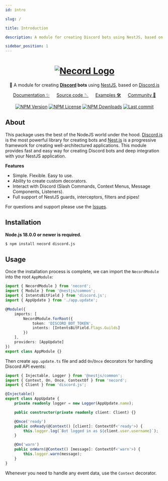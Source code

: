 ```yaml
---
id: intro

slug: /

title: Introduction

description: A module for creating Discord bots using NestJS, based on Discord.js.

sidebar_position: 1
---
```


<div align="center">
   <h1>
       <a href="#"><img src="https://necord.org/img/logo.png" alt ="Necord Logo" /></a>
   </h1>
   🤖 A module for creating <b><a href="https://discord.com/">Discord</a> bots</b> using <a href="https://nestjs.com">NestJS</a>, based on <a href="https://discord.js.org/">Discord.js</a>


   <a href="https://necord.org">Documentation ✨</a> &emsp; <a href="https://github.com/necordjs/necord">Source code 🪡</a> &emsp; <a href="https://github.com/necordjs/samples">Examples 🛠️</a> &emsp; <a href="https://discord.gg/mcBYvMTnwP">Community 💬</a>
</div>

<p align="center">
    <a href='https://img.shields.io/npm/v/necord'><img src="https://img.shields.io/npm/v/necord" alt="NPM Version" /></a>
    <a href='https://img.shields.io/npm/l/necord'><img src="https://img.shields.io/npm/l/necord" alt="NPM License" /></a>
    <a href='https://img.shields.io/npm/dm/necord'><img src="https://img.shields.io/npm/dm/necord" alt="NPM Downloads" /></a>
    <a href='https://img.shields.io/github/last-commit/necordjs/necord'><img src="https://img.shields.io/github/last-commit/SocketSomeone/necord" alt="Last commit" /></a>
</p>

## About

This package uses the best of the NodeJS world under the hood. [Discord.js](https://github.com/discordjs/discord.js) is the most powerful
library for creating bots and [Nest.js](https://github.com/nestjs) is a progressive framework for creating well-architectured applications.
This module provides fast and easy way for creating Discord bots and deep integration with your NestJS application.

**Features**

-   Simple. Flexible. Easy to use.
-   Ability to create custom decorators.
-   Interact with Discord (Slash Commands, Context Menus, Message Components, Listeners).
-   Full support of NestJS guards, interceptors, filters and pipes!

For questions and support please use
the [Issues](https://github.com/necordjs/necord/issues/new?assignees=&labels=question&template=question.yml).

## Installation

**Node.js 18.0.0 or newer is required.**

```bash npm2yarn
$ npm install necord discord.js
```

## Usage

Once the installation process is complete, we can import the `NecordModule` into the root `AppModule`:

```typescript title="src/app.module.ts"
import { NecordModule } from 'necord';
import { Module } from '@nestjs/common';
import { IntentsBitField } from 'discord.js';
import { AppUpdate } from './app.update';

@Module({
    imports: [
        NecordModule.forRoot({
            token: 'DISCORD_BOT_TOKEN',
            intents: [IntentsBitField.Flags.Guilds]
        })
    ],
    providers: [AppUpdate]
})
export class AppModule {}
```

Then create `app.update.ts` file and add `On`/`Once` decorators for handling Discord API events:

```typescript title="src/app.update.ts"
import { Injectable, Logger } from '@nestjs/common';
import { Context, On, Once, ContextOf } from 'necord';
import { Client } from 'discord.js';

@Injectable()
export class AppUpdate {
    private readonly logger = new Logger(AppUpdate.name);

    public constructor(private readonly client: Client) {}

    @Once('ready')
    public onReady(@Context() [client]: ContextOf<'ready'>) {
        this.logger.log(`Bot logged in as ${client.user.username}`);
    }

    @On('warn')
    public onWarn(@Context() [message]: ContextOf<'warn'>) {
        this.logger.warn(message);
    }
}
```

Whenever you need to handle any event data, use the `Context` decorator.
